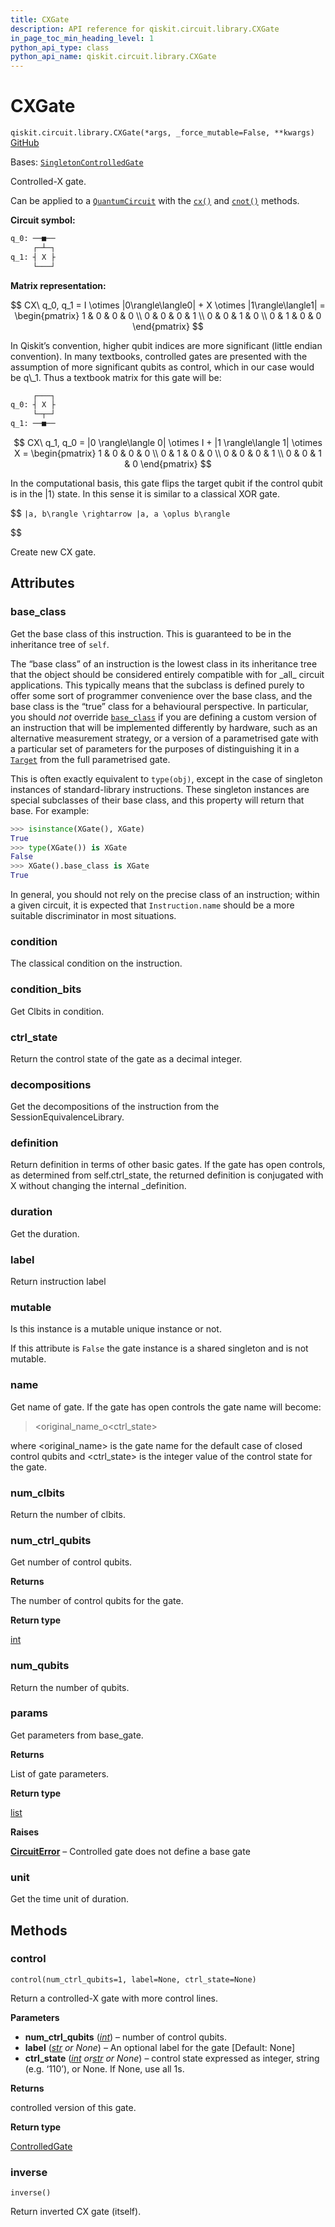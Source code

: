```yaml
---
title: CXGate
description: API reference for qiskit.circuit.library.CXGate
in_page_toc_min_heading_level: 1
python_api_type: class
python_api_name: qiskit.circuit.library.CXGate
---
```


# CXGate

<span id="qiskit.circuit.library.CXGate" />

`qiskit.circuit.library.CXGate(*args, _force_mutable=False, **kwargs)` [GitHub](https://github.com/qiskit/qiskit/tree/stable/0.46/qiskit/circuit/library/standard_gates/x.py "view source code")

Bases: [`SingletonControlledGate`](circuit_singleton#qiskit.circuit.singleton.SingletonControlledGate "qiskit.circuit.singleton.SingletonControlledGate")

Controlled-X gate.

Can be applied to a [`QuantumCircuit`](qiskit.circuit.QuantumCircuit "qiskit.circuit.QuantumCircuit") with the [`cx()`](qiskit.circuit.QuantumCircuit#cx "qiskit.circuit.QuantumCircuit.cx") and [`cnot()`](qiskit.circuit.QuantumCircuit#cnot "qiskit.circuit.QuantumCircuit.cnot") methods.

**Circuit symbol:**

```python
q_0: ──■──
     ┌─┴─┐
q_1: ┤ X ├
     └───┘
```

**Matrix representation:**

$$
CX\ q_0, q_1 =
    I \otimes |0\rangle\langle0| + X \otimes |1\rangle\langle1| =
    \begin{pmatrix}
        1 & 0 & 0 & 0 \\
        0 & 0 & 0 & 1 \\
        0 & 0 & 1 & 0 \\
        0 & 1 & 0 & 0
    \end{pmatrix}
$$

<Admonition title="Note" type="note">
  In Qiskit’s convention, higher qubit indices are more significant (little endian convention). In many textbooks, controlled gates are presented with the assumption of more significant qubits as control, which in our case would be q\_1. Thus a textbook matrix for this gate will be:

  ```python
       ┌───┐
  q_0: ┤ X ├
       └─┬─┘
  q_1: ──■──
  ```

  $$
  CX\ q_1, q_0 =
      |0 \rangle\langle 0| \otimes I + |1 \rangle\langle 1| \otimes X =
      \begin{pmatrix}
          1 & 0 & 0 & 0 \\
          0 & 1 & 0 & 0 \\
          0 & 0 & 0 & 1 \\
          0 & 0 & 1 & 0
      \end{pmatrix}
  $$
</Admonition>

In the computational basis, this gate flips the target qubit if the control qubit is in the $|1\rangle$ state. In this sense it is similar to a classical XOR gate.

$$
`|a, b\rangle \rightarrow |a, a \oplus b\rangle`


$$

Create new CX gate.

## Attributes

<span id="qiskit.circuit.library.CXGate.base_class" />

### base\_class

Get the base class of this instruction. This is guaranteed to be in the inheritance tree of `self`.

The “base class” of an instruction is the lowest class in its inheritance tree that the object should be considered entirely compatible with for \_all\_ circuit applications. This typically means that the subclass is defined purely to offer some sort of programmer convenience over the base class, and the base class is the “true” class for a behavioural perspective. In particular, you should *not* override [`base_class`](#qiskit.circuit.library.CXGate.base_class "qiskit.circuit.library.CXGate.base_class") if you are defining a custom version of an instruction that will be implemented differently by hardware, such as an alternative measurement strategy, or a version of a parametrised gate with a particular set of parameters for the purposes of distinguishing it in a [`Target`](qiskit.transpiler.Target "qiskit.transpiler.Target") from the full parametrised gate.

This is often exactly equivalent to `type(obj)`, except in the case of singleton instances of standard-library instructions. These singleton instances are special subclasses of their base class, and this property will return that base. For example:

```python
>>> isinstance(XGate(), XGate)
True
>>> type(XGate()) is XGate
False
>>> XGate().base_class is XGate
True
```

In general, you should not rely on the precise class of an instruction; within a given circuit, it is expected that `Instruction.name` should be a more suitable discriminator in most situations.

<span id="qiskit.circuit.library.CXGate.condition" />

### condition

The classical condition on the instruction.

<span id="qiskit.circuit.library.CXGate.condition_bits" />

### condition\_bits

Get Clbits in condition.

<span id="qiskit.circuit.library.CXGate.ctrl_state" />

### ctrl\_state

Return the control state of the gate as a decimal integer.

<span id="qiskit.circuit.library.CXGate.decompositions" />

### decompositions

Get the decompositions of the instruction from the SessionEquivalenceLibrary.

<span id="qiskit.circuit.library.CXGate.definition" />

### definition

Return definition in terms of other basic gates. If the gate has open controls, as determined from self.ctrl\_state, the returned definition is conjugated with X without changing the internal \_definition.

<span id="qiskit.circuit.library.CXGate.duration" />

### duration

Get the duration.

<span id="qiskit.circuit.library.CXGate.label" />

### label

Return instruction label

<span id="qiskit.circuit.library.CXGate.mutable" />

### mutable

Is this instance is a mutable unique instance or not.

If this attribute is `False` the gate instance is a shared singleton and is not mutable.

<span id="qiskit.circuit.library.CXGate.name" />

### name

Get name of gate. If the gate has open controls the gate name will become:

> \<original\_name\_o\<ctrl\_state>

where \<original\_name> is the gate name for the default case of closed control qubits and \<ctrl\_state> is the integer value of the control state for the gate.

<span id="qiskit.circuit.library.CXGate.num_clbits" />

### num\_clbits

Return the number of clbits.

<span id="qiskit.circuit.library.CXGate.num_ctrl_qubits" />

### num\_ctrl\_qubits

Get number of control qubits.

**Returns**

The number of control qubits for the gate.

**Return type**

[int](https://docs.python.org/3/library/functions.html#int "(in Python v3.12)")

<span id="qiskit.circuit.library.CXGate.num_qubits" />

### num\_qubits

Return the number of qubits.

<span id="qiskit.circuit.library.CXGate.params" />

### params

Get parameters from base\_gate.

**Returns**

List of gate parameters.

**Return type**

[list](https://docs.python.org/3/library/stdtypes.html#list "(in Python v3.12)")

**Raises**

[**CircuitError**](circuit#qiskit.circuit.CircuitError "qiskit.circuit.CircuitError") – Controlled gate does not define a base gate

<span id="qiskit.circuit.library.CXGate.unit" />

### unit

Get the time unit of duration.

## Methods

### control

<span id="qiskit.circuit.library.CXGate.control" />

`control(num_ctrl_qubits=1, label=None, ctrl_state=None)`

Return a controlled-X gate with more control lines.

**Parameters**

*   **num\_ctrl\_qubits** ([*int*](https://docs.python.org/3/library/functions.html#int "(in Python v3.12)")) – number of control qubits.
*   **label** ([*str*](https://docs.python.org/3/library/stdtypes.html#str "(in Python v3.12)") *or None*) – An optional label for the gate \[Default: None]
*   **ctrl\_state** ([*int*](https://docs.python.org/3/library/functions.html#int "(in Python v3.12)")  *or*[*str*](https://docs.python.org/3/library/stdtypes.html#str "(in Python v3.12)") *or None*) – control state expressed as integer, string (e.g. ‘110’), or None. If None, use all 1s.

**Returns**

controlled version of this gate.

**Return type**

[ControlledGate](qiskit.circuit.ControlledGate "qiskit.circuit.ControlledGate")

### inverse

<span id="qiskit.circuit.library.CXGate.inverse" />

`inverse()`

Return inverted CX gate (itself).

